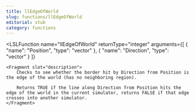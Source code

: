 ```yaml
---
title: llEdgeOfWorld
slug: functions/llEdgeOfWorld
editorial: stub
category: functions
---
```


<LSLFunction
	name="llEdgeOfWorld"
	returnType="integer"
	arguments={[
	{
		"name": "Position",
		"type": "vector"
	},
	{
		"name": "Direction",
		"type": "vector"
	}
]}
>
	<Fragment slot="description">
		Checks to see whether the border hit by Direction from Position is the edge of the world (has no neighboring region).
		
		Returns TRUE if the line along Direction from Position hits the edge of the world in the current simulator, returns FALSE if that edge crosses into another simulator.
	</Fragment>
</LSLFunction>
